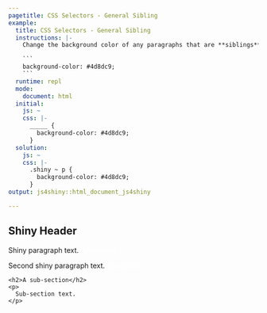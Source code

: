 ```yaml
---
pagetitle: CSS Selectors - General Sibling
example:
  title: CSS Selectors - General Sibling
  instructions: |-
    Change the background color of any paragraphs that are **siblings** of the `.shiny` header:

    ```
    background-color: #4d8dc9;
    ```
  runtime: repl
  mode:
    document: html
  initial:
    js: ~
    css: |-
      _____ {
        background-color: #4d8dc9;
      }
  solution:
    js: ~
    css: |-
      .shiny ~ p {
        background-color: #4d8dc9;
      }
output: js4shiny::html_document_js4shiny

---
```

<div><!--for pandoc-->
<section>
  <h1 class="shiny">Shiny Header</h1>
  <p>
    Shiny paragraph text.
    <strong style="color: white;">Awesome!</strong>
  </p>
  <p>
    Second shiny paragraph text.
    <strong style="color: white;">You got it!</strong>
  </p>
  <div>
    <h2>A sub-section</h2>
    <p>
      Sub-section text.
    </p>
  </div>
</section>
</div><!--for pandoc-->
